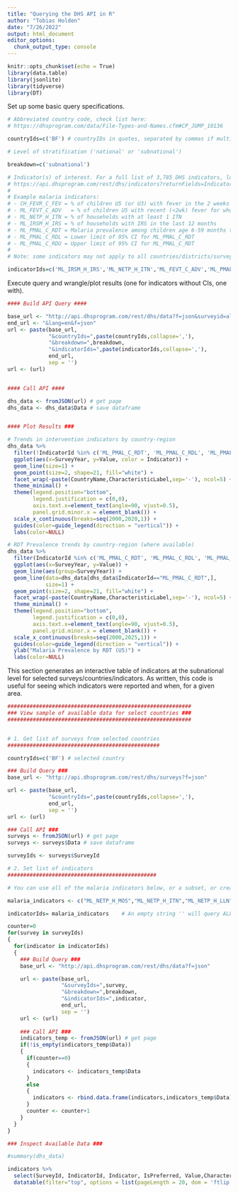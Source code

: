 ---
title: "Querying the DHS API in R"
author: "Tobias Holden"
date: "7/26/2022"
output: html_document
editor_options: 
  chunk_output_type: console
---

```{r setup, include=FALSE}
knitr::opts_chunk$set(echo = True)
library(data.table)
library(jsonlite)
library(tidyverse)
library(DT)

```

Set up some basic query specifications.

```{r}
# Abbreviated country code, check list here:
# https://dhsprogram.com/data/File-Types-and-Names.cfm#CP_JUMP_10136

countryIds=c('BF') # countryIDs in quotes, separated by commas if multiple

# Level of stratification ('national' or 'subnational')

breakdown=c('subnational')

# Indicator(s) of interest. For a full list of 3,785 DHS indicators, look here:
# https://api.dhsprogram.com/rest/dhs/indicators?returnFields=IndicatorId,Label,Definition&f=html
#  
# Example malaria indicators:
# - CH_FEVR_C_FEV = % of children U5 (or U3) with fever in the 2 weeks preceding the survey
# - ML_FEVT_C_ADV	= % of children U5 with recent (<2wk) fever for whom advice/treatment was sought
# - ML_NETP_H_ITN = % of households with at least 1 ITN
# - ML_IRSM_H_IRS = % of households with IRS in the last 12 months
# - ML_PMAL_C_RDT = Malaria prevalence among children age 6-59 months tested by RDT 
# - ML_PMAL_C_RDL = Lower limit of 95% CI for ML_PMAL_C_RDT
# - ML_PMAL_C_RDU = Upper limit of 95% CI for ML_PMAL_C_RDT
#
# Note: some indicators may not apply to all countries/districts/surveys

indicatorIds=c('ML_IRSM_H_IRS','ML_NETP_H_ITN','ML_FEVT_C_ADV','ML_PMAL_C_RDT', 'ML_PMAL_C_RDL', 'ML_PMAL_C_RDU')
```

Execute query and wrangle/plot results (one for indicators without CIs, one with).

```{r}
#### Build API Query ####

base_url <- "http://api.dhsprogram.com/rest/dhs/data?f=json&surveyid=all"
end_url <- "&lang=en&f=json"
url <- paste(base_url,
             "&countryIds=",paste(countryIds,collapse=','),
             "&breakdown=",breakdown,
             "&indicatorIds=",paste(indicatorIds,collapse=','),
             end_url,
             sep = '')
url <- (url)


#### Call API ####

dhs_data <- fromJSON(url) # get page
dhs_data <- dhs_data$Data # save dataframe


#### Plot Results ###

# Trends in intervention indicators by country-region 
dhs_data %>% 
  filter(!IndicatorId %in% c('ML_PMAL_C_RDT', 'ML_PMAL_C_RDL', 'ML_PMAL_C_RDU')) %>%
  ggplot(aes(x=SurveyYear, y=Value, color = Indicator)) +
  geom_line(size=1) +
  geom_point(size=2, shape=21, fill="white") +
  facet_wrap(~paste(CountryName,CharacteristicLabel,sep='-'), ncol=5) +
  theme_minimal() +
  theme(legend.position="bottom",
        legend.justification = c(0,0),
        axis.text.x=element_text(angle=90, vjust=0.5),
        panel.grid.minor.x = element_blank()) +
  scale_x_continuous(breaks=seq(2000,2020,1)) +
  guides(color=guide_legend(direction = "vertical")) +
  labs(color=NULL)

# RDT Prevalence trends by country-region (where available)
dhs_data %>% 
  filter(IndicatorId %in% c('ML_PMAL_C_RDT', 'ML_PMAL_C_RDL', 'ML_PMAL_C_RDU')) %>%
  ggplot(aes(x=SurveyYear, y=Value)) +
  geom_line(aes(group=SurveyYear)) +
  geom_line(data=dhs_data[dhs_data$IndicatorId=="ML_PMAL_C_RDT",],
            size=1) +
  geom_point(size=2, shape=21, fill="white") +
  facet_wrap(~paste(CountryName,CharacteristicLabel,sep='-'), ncol=5) +
  theme_minimal() +
  theme(legend.position="bottom",
        legend.justification = c(0,0),
        axis.text.x=element_text(angle=90, vjust=0.5),
        panel.grid.minor.x = element_blank()) +
  scale_x_continuous(breaks=seq(2000,2025,1)) +
  guides(color=guide_legend(direction = "vertical")) +
  ylab("Malaria Prevalence by RDT (U5)") +
  labs(color=NULL) 
```

This section generates an interactive table of indicators at the subnational level for selected surveys/countries/indicators. As written, this code is useful for seeing which indicators were reported and when, for a given area.

```{r}
##########################################################
### View sample of available data for select countries ###
##########################################################


# 1. Get list of surveys from selected countries
################################################

countryIds=c('BF') # selected country

### Build Query ###
base_url <- "http://api.dhsprogram.com/rest/dhs/surveys?f=json"

url <- paste(base_url,
             "&countryIds=",paste(countryIds,collapse=','),
             end_url,
             sep = '')
url <- (url)

### Call API ###
surveys <- fromJSON(url) # get page
surveys <- surveys$Data # save dataframe

surveyIds <- surveys$SurveyId

# 2. Set list of indicators
###############################################

# You can use all of the malaria indicators below, or a subset, or create a list of any indicators (including non-malaria).

malaria_indicators <- c("ML_NETP_H_MOS","ML_NETP_H_ITN","ML_NETP_H_LLN","ML_NETP_H_MNM","ML_NETP_H_MNI","ML_NETP_H_MNL","ML_NETP_H_NUM","ML_NETP_H_UNW","ML_NETP_H_MS2","ML_NETP_H_IT2","ML_NETP_H_LL2","ML_NETP_H_NM2","ML_NETP_H_UN2","ML_IRSM_H_IRS","ML_IRSM_H_IIR","ML_IRSM_H_I2I","ML_IRSM_H_NUM","ML_IRSM_H_UNW","ML_ITNA_P_NUM","ML_ITNA_P_UNW","ML_ITNA_P_ACC","ML_NETU_P_ANY","ML_NETU_P_ITN","ML_NETU_P_LLN","ML_NETU_P_ITI","ML_NETU_P_NUM","ML_NETU_P_UNW","ML_NETU_P_IT1","ML_NETU_P_NM1","ML_NETU_P_UN1","ML_ITNU_N_ITN","ML_ITNU_N_NUM","ML_ITNU_N_UNW","ML_NETC_C_ANY","ML_NETC_C_ITN","ML_NETC_C_LLN","ML_NETC_C_ITI","ML_NETC_C_NUM","ML_NETC_C_UNW","ML_NETC_C_IT1","ML_NETC_C_NM1","ML_NETC_C_UN1","ML_NETW_W_ANY","ML_NETW_W_ITN","ML_NETW_W_LLN","ML_NETW_W_ITI","ML_NETW_W_NUM","ML_NETW_W_UNW","ML_NETW_W_IT1","ML_NETW_W_NM1","ML_NETW_W_UN1","ML_IPTP_W_SPF","ML_IPTP_W_2SP","ML_IPTP_W_3SP","ML_IPTP_W_SPA","ML_IPTP_W_2SA","ML_IPTP_W_3SA","ML_IPTP_W_NUM","ML_IPTP_W_UNW","ML_FEVR_C_FEV","ML_FEVR_C_NUM","ML_FEVR_C_UNW","ML_FEVT_C_ADV","ML_FEVT_C_BLD","ML_FEVT_C_ACT","ML_FEVT_C_ACS","ML_FEVT_C_AML","ML_FEVT_C_AMS","ML_FEVT_C_NUM","ML_FEVT_C_UNW","ML_AMLD_C_ACT","ML_AMLD_C_QNN","ML_AMLD_C_SPF","ML_AMLD_C_CHL","ML_AMLD_C_AMQ","ML_AMLD_C_NUM","ML_AMLD_C_OAM","ML_AMLD_C_UNW","ML_CMLT_C_ANM","ML_CMLT_C_RDT","ML_CMLT_C_MSY","ML_CMLT_C_NUM","ML_HEMO_C_HL8","ML_HEMO_C_NUM","ML_HEMO_C_UNW","ML_PMAL_C_RDT","ML_PMAL_C_RDE","ML_PMAL_C_RDR","ML_PMAL_C_RDL","ML_PMAL_C_RDU","ML_PMAL_C_NMR","ML_PMAL_C_UNR","ML_PMAL_C_UER","ML_PMAL_C_MSY","ML_PMAL_C_MSE","ML_PMAL_C_MSR","ML_PMAL_C_MSL","ML_PMAL_C_MSU","ML_PMAL_C_NMM","ML_PMAL_C_UNM","ML_PMAL_C_UEM","ML_NSRC_N_MDC","ML_NSRC_N_ANC","ML_NSRC_N_IMM","ML_NSRC_N_GHF","ML_NSRC_N_PHF","ML_NSRC_N_PHM","ML_NSRC_N_SHP","ML_NSRC_N_CHW","ML_NSRC_N_REL","ML_NSRC_N_SCL","ML_NSRC_N_OTH","ML_NSRC_N_DKM","ML_NSRC_N_TOT","ML_NSRC_N_NUM","ML_FEVT_C_ADS","ML_AMLD_C_ART")

indicatorIds= malaria_indicators    # An empty string '' will query ALL indicators (probably very slow)

counter=0
for(survey in surveyIds)
{
  for(indicator in indicatorIds)
  {
    ### Build Query ###
    base_url <- "http://api.dhsprogram.com/rest/dhs/data?f=json"

    url <- paste(base_url,
                 "&surveyIds=",survey,
                 "&breakdown=",breakdown,
                 "&indicatorIds=",indicator,
                 end_url,
                 sep = '')
    url <- (url)
    
    ### Call API ###
    indicators_temp <- fromJSON(url) # get page
    if(!is_empty(indicators_temp$Data))
    {
      if(counter==0)
      {
        indicators <- indicators_temp$Data
      }
      else
      {
        indicators <- rbind.data.frame(indicators,indicators_temp$Data)
      }
      counter <- counter+1
    }
  }
}

### Inspect Available Data ### 

#summary(dhs_data)

indicators %>%
  select(SurveyId, IndicatorId, Indicator, IsPreferred, Value,CharacteristicLabel, ByVariableLabel) %>%
  datatable(filter="top", options = list(pageLength = 20, dom = 'ftlip'))
```
